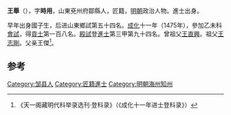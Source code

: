 '''王舉'''（{{bd|1441年||？}}），字'''時用'''，山東兗州府鄒縣人，匠籍，[[明朝|明朝]]政治人物。進士出身。

早年出身國子生，后进山東鄉試第五十四名。[[成化|成化]]十一年（1475年），參加乙未科[[會試|會試]]，得[[貢士|貢士]]第一百八名。[[殿試|殿試]]登[[進士|進士]]第三甲第九十四名。曾祖父[[王直興|王直興]]。祖父[[王志剛|王志剛]]。父亲王傑<ref>《天一阁藏明代科举录选刊·登科录》（《成化十一年进士登科录》）</ref>。

==参考==
{{reflist}}
{{明朝人物小作品}}
{{成化十一年乙未科殿試金榜}}

[[Category:邹县人|Category:邹县人]]
[[Category:匠籍進士|Category:匠籍進士]]
[[Category:明朝海州知州|Category:明朝海州知州]]
